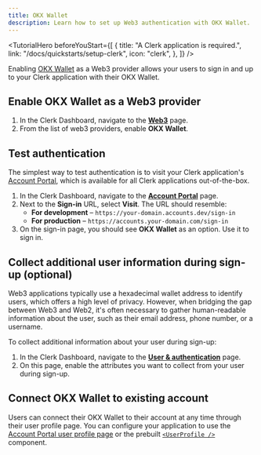 ```yaml
---
title: OKX Wallet
description: Learn how to set up Web3 authentication with OKX Wallet.
---
```


<TutorialHero
  beforeYouStart={[
    {
      title: "A Clerk application is required.",
      link: "/docs/quickstarts/setup-clerk",
      icon: "clerk",
    },
  ]}
/>

Enabling [OKX Wallet](https://www.okx.com/web3/rewritethesystem) as a Web3 provider allows your users to sign in and up to your Clerk application with their OKX Wallet.

## Enable OKX Wallet as a Web3 provider

1. In the Clerk Dashboard, navigate to the [**Web3**](https://dashboard.clerk.com/last-active?path=user-authentication/web3) page.
1. From the list of web3 providers, enable **OKX Wallet**.

## Test authentication

The simplest way to test authentication is to visit your Clerk application's [Account Portal](/docs/guides/customizing-clerk/account-portal), which is available for all Clerk applications out-of-the-box.

1. In the Clerk Dashboard, navigate to the [**Account Portal**](https://dashboard.clerk.com/last-active?path=account-portal) page.
1. Next to the **Sign-in** URL, select **Visit**. The URL should resemble:
   - **For development** – `https://your-domain.accounts.dev/sign-in`
   - **For production** – `https://accounts.your-domain.com/sign-in`
1. On the sign-in page, you should see **OKX Wallet** as an option. Use it to sign in.

## Collect additional user information during sign-up (optional)

Web3 applications typically use a hexadecimal wallet address to identify users, which offers a high level of privacy. However, when bridging the gap between Web3 and Web2, it's often necessary to gather human-readable information about the user, such as their email address, phone number, or a username.

To collect additional information about your user during sign-up:

1. In the Clerk Dashboard, navigate to the [**User & authentication**](https://dashboard.clerk.com/last-active?path=user-authentication/user-and-authentication) page.
1. On this page, enable the attributes you want to collect from your user during sign-up.

## Connect OKX Wallet to existing account

Users can connect their OKX Wallet to their account at any time through their user profile page. You can configure your application to use the [Account Portal user profile page](/docs/guides/customizing-clerk/account-portal#user-profile) or the prebuilt [`<UserProfile />`](/docs/reference/components/user/user-profile) component.
